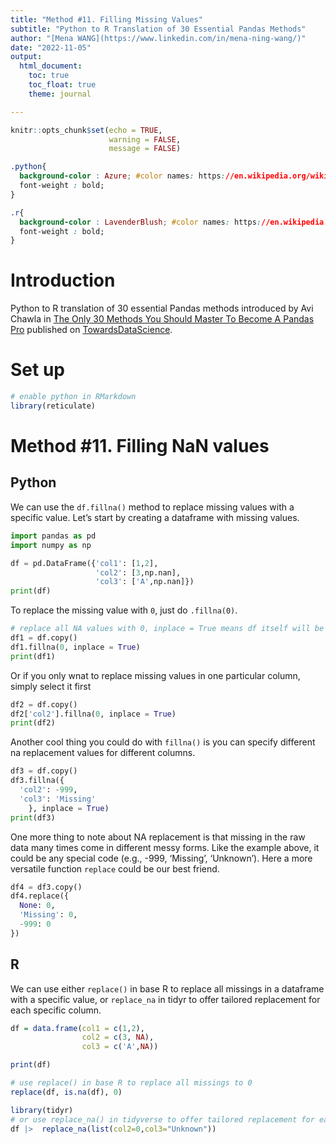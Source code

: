 ```yaml
---
title: "Method #11. Filling Missing Values"
subtitle: "Python to R Translation of 30 Essential Pandas Methods"
author: "[Mena WANG](https://www.linkedin.com/in/mena-ning-wang/)"
date: "2022-11-05"
output: 
  html_document:
    toc: true
    toc_float: true
    theme: journal

---
```


```r
knitr::opts_chunk$set(echo = TRUE,
                      warning = FALSE,
                      message = FALSE)
```


```css

.python{
  background-color : Azure; #color names: https://en.wikipedia.org/wiki/Web_colors
  font-weight : bold;
}

.r{
  background-color : LavenderBlush; #color names: https://en.wikipedia.org/wiki/Web_colors
  font-weight : bold;
}

```

# Introduction

Python to R translation of 30 essential Pandas methods introduced by Avi Chawla in [The Only 30 Methods You Should Master To Become A Pandas Pro](https://towardsdatascience.com/the-only-30-methods-you-should-master-to-become-a-pandas-pro-749795084bb2) published on [TowardsDataScience](https://towardsdatascience.com/).  

# Set up

```r
# enable python in RMarkdown
library(reticulate)

```


# Method #11. Filling NaN values

## Python

We can use the `df.fillna()` method to replace missing values with a specific value. Let's start by creating a dataframe with missing values. 

```python
import pandas as pd
import numpy as np

df = pd.DataFrame({'col1': [1,2],
                   'col2': [3,np.nan],
                   'col3': ['A',np.nan]})
print(df)
```

To replace the missing value with `0`, just do `.fillna(0)`. 

```python
# replace all NA values with 0, inplace = True means df itself will be modefied
df1 = df.copy()
df1.fillna(0, inplace = True)
print(df1)
```

Or if you only wnat to replace missing values in one particular column, simply select it first

```python
df2 = df.copy()
df2['col2'].fillna(0, inplace = True) 
print(df2)

```

Another cool thing you could do with `fillna()` is you can specify different na replacement values for different columns. 

```python
df3 = df.copy()
df3.fillna({
  'col2': -999,
  'col3': 'Missing'
    }, inplace = True)
print(df3)
```
One more thing to note about NA replacement is that missing in the raw data many times come in different messy forms. Like the example above, it could be any special code (e.g., -999, 'Missing', 'Unknown'). Here a more versatile function `replace` could be our best friend. 

```python
df4 = df3.copy()
df4.replace({
  None: 0,
  'Missing': 0,
  -999: 0
})

```


## R

We can use either `replace()` in base R to replace all missings in a dataframe with a specific value, or `replace_na` in tidyr to offer tailored replacement for each specific column.

```r

df = data.frame(col1 = c(1,2),
                col2 = c(3, NA),
                col3 = c('A',NA))

print(df)

# use replace() in base R to replace all missings to 0
replace(df, is.na(df), 0)

library(tidyr)
# or use replace_na() in tidyverse to offer tailored replacement for each column. 
df |>  replace_na(list(col2=0,col3="Unknown"))

```


